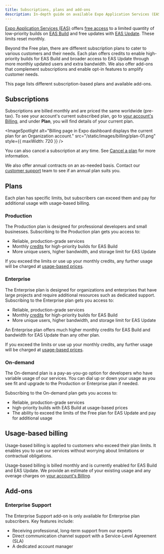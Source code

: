 ```yaml
---
title: Subscriptions, plans and add-ons
description: In-depth guide on available Expo Application Services (EAS) plans and how they work, usage-based pricing and add-ons.
---
```



[Expo Application Services (EAS)](/eas/) offers [free access](https://expo.dev/eas/fair-use#commercial-usage) to a limited quantity of low-priority builds on [EAS Build](/build/introduction/) and free updates with [EAS Update](/eas-update/introduction/). These limits reset monthly.

Beyond the Free plan, there are different subscription plans to cater to various customers and their needs. Each plan offers credits to enable high-priority builds for EAS Build and broader access to EAS Update through more monthly updated users and extra bandwidth. We also offer add-ons that complement subscriptions and enable opt-in features to amplify customer needs.

This page lists different subscription-based plans and available add-ons.

## Subscriptions

Subscriptions are billed monthly and are priced the same worldwide (pre-tax). To see your account's current subscribed plan, go to [your account's Billing](https://expo.dev/settings/billing), and under **Plan**, you will find details of your current plan.

<ImageSpotlight
  alt="Billing page in Expo dashboard displays the current plan for an Organization account."
  src="/static/images/billing/plan-01.png"
  style={{ maxWidth: 720 }}
/>

You can also cancel a subscription at any time. See [Cancel a plan](/billing/manage/#cancel-a-plan) for more information.

We also offer annual contracts on an as-needed basis. Contact our [customer support](https://expo.dev/contact) team to see if an annual plan suits you.

## Plans

Each plan has specific limits, but subscribers can exceed them and pay for additional usage with usage-based billing.

<BoxLink
  title="Pricing"
  description="Visit our pricing page to see the list of current prices for each plan."
  href="https://expo.dev/pricing"
  Icon={CreditCard02Icon}
/>

### Production

The Production plan is designed for professional developers and small businesses. Subscribing to the Production plan gets you access to:

- Reliable, production-grade services
- Monthly [credits](/billing/usage-based-pricing/) for high-priority builds for EAS Build
- More unique users, higher bandwidth, and storage limit for EAS Update

If you exceed the limits or use up your monthly credits, any further usage will be charged at [usage-based prices](/billing/usage-based-pricing/).

### Enterprise

The Enterprise plan is designed for organizations and enterprises that have large projects and require additional resources such as dedicated support. Subscribing to the Enterprise plan gets you access to:

- Reliable, production-grade services
- Monthly [credits](/billing/usage-based-pricing/) for high-priority builds for EAS Build
- More unique users, higher bandwidth, and storage limit for EAS Update

An Enterprise plan offers much higher monthly credits for EAS Build and bandwidth for EAS Update than any other plan.

If you exceed the limits or use up your monthly credits, any further usage will be charged at [usage-based prices](/billing/usage-based-pricing/).

### On-demand

The On-demand plan is a pay-as-you-go option for developers who have variable usage of our services. You can dial up or down your usage as you see fit and upgrade to the Production or Enterprise plan if needed.

Subscribing to the On-demand plan gets you access to:

- Reliable, production-grade services
- high-priority builds with EAS Build at usage-based prices
- The ability to exceed the limits of the Free plan for EAS Update and pay for additional usage

## Usage-based billing

Usage-based billing is applied to customers who exceed their plan limits. It enables you to use our services without worrying about limitations or contractual obligations.

Usage-based billing is billed monthly and is currently enabled for EAS Build and EAS Update. We provide an estimate of your existing usage and any overage charges on [your account's Billing](https://expo.dev/settings/billing).

## Add-ons

### Enterprise Support

The Enterprise Support add-on is only available for Enterprise plan subscribers. Key features include:

- Receiving professional, long-term support from our experts
- Direct communication channel support with a Service-Level Agreement (SLA)
- A dedicated account manager

<BoxLink
  title="Enterprise Support features"
  description="See a complete list of features of the Enterprise Support add-on."
  href="https://expo.dev/eas/enterprise-support"
  Icon={CreditCard02Icon}
/>
